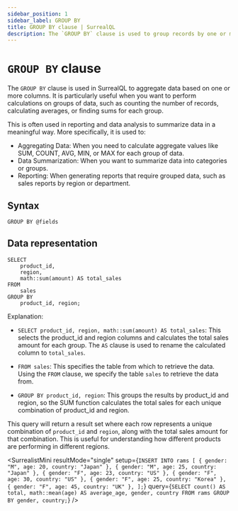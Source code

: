 ---
sidebar_position: 1
sidebar_label: GROUP BY
title: GROUP BY clause | SurrealQL
description: The `GROUP BY` clause is used to group records by one or more columns.
---


# `GROUP BY` clause

The `GROUP BY` clause is used in SurrealQL to aggregate data based on one or more columns. It is particularly useful when you want to perform calculations on groups of data, such as counting the number of records, calculating averages, or finding sums for each group. 

This is often used in reporting and data analysis to summarize data in a meaningful way. More specifically, it is used to:

- Aggregating Data: When you need to calculate aggregate values like SUM, COUNT, AVG, MIN, or MAX for each group of data.
- Data Summarization: When you want to summarize data into categories or groups.
- Reporting: When generating reports that require grouped data, such as sales reports by region or department.

## Syntax

```syntax title="Clause Syntax"
GROUP BY @fields
```

## Data representation


```surql
SELECT
    product_id,
    region,
    math::sum(amount) AS total_sales
FROM
    sales
GROUP BY
    product_id, region;
```

Explanation:
- `SELECT product_id, region, math::sum(amount) AS total_sales`: This selects the product_id and region columns and calculates the total sales amount for each group. The `AS` clause is used to rename the calculated column to `total_sales`.

- `FROM sales`: This specifies the table from which to retrieve the data. Using the `FROM` clause, we specify the table `sales` to retrieve the data from.

- `GROUP BY product_id, region`: This groups the results by product_id and region, so the SUM function calculates the total sales for each unique combination of product_id and region.

This query will return a result set where each row represents a unique combination of `product_id` and `region`, along with the total sales amount for that combination. This is useful for understanding how different products are performing in different regions.

<SurrealistMini
	resultMode="single"
	setup={`
INSERT INTO rams [
    { gender: "M", age: 20, country: "Japan" },
    { gender: "M", age: 25, country: "Japan" },
    { gender: "F", age: 23, country: "US" },
    { gender: "F", age: 30, country: "US" },
    { gender: "F", age: 25, country: "Korea" },
    { gender: "F", age: 45, country: "UK" },
];
	`}
	query={`
		SELECT
	count() AS total,
	math::mean(age) AS average_age,
	gender,
	country
FROM rams
GROUP BY gender, country;
	`}
/>




